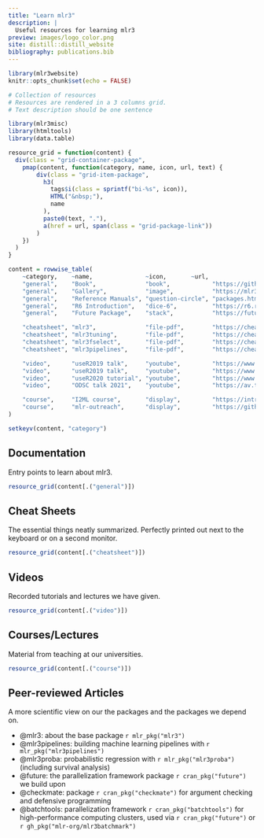 ```yaml
---
title: "Learn mlr3"
description: |
  Useful resources for learning mlr3
preview: images/logo_color.png
site: distill::distill_website
bibliography: publications.bib
---
```


```r
library(mlr3website)
knitr::opts_chunk$set(echo = FALSE)
```

```r
# Collection of resources
# Resources are rendered in a 3 columns grid.
# Text description should be one sentence

library(mlr3misc)
library(htmltools)
library(data.table)

resource_grid = function(content) {
  div(class = "grid-container-package",
    pmap(content, function(category, name, icon, url, text) {
        div(class = "grid-item-package",
          h3(
            tags$i(class = sprintf("bi-%s", icon)),
            HTML("&nbsp;"),
            name
          ),
          paste0(text, "."),
          a(href = url, span(class = "grid-package-link"))
        )
    })
  )
}

content = rowwise_table(
    ~category,    ~name,               ~icon,       ~url,                                                    ~text,
    "general",    "Book",              "book",            "https://github.com/mlr-org/mlr3book/",                  "Central entry point to the mlr3verse",
    "general",    "Gallery",           "image",           "https://mlr3gallery.mlr-org.com/",                      "Collection of case studies and demos",
    "general",    "Reference Manuals", "question-circle", "packages.html",                                         "Reference manuals (via package overview)",
    "general",    "R6 Introduction",   "dice-6",          "https://r6.r-lib.org/articles/Introduction.html",       "Introduction to R6 classes",
    "general",    "Future Package",    "stack",           "https://futureverse.org/",                              "Homepage of the parallelization framework 'future'",

    "cheatsheet", "mlr3",              "file-pdf",        "https://cheatsheets.mlr-org.com/mlr3.pdf",              "Core package cheat sheet",
    "cheatsheet", "mlr3tuning",        "file-pdf",        "https://cheatsheets.mlr-org.com/mlr3tuning.pdf",        "Tuning cheat sheet",
    "cheatsheet", "mlr3fselect",       "file-pdf",        "https://cheatsheets.mlr-org.com/mlr3fselect.pdf",       "Feature selection cheat sheet",
    "cheatsheet", "mlr3pipelines",     "file-pdf",        "https://cheatsheets.mlr-org.com/mlr3pipelines.pdf",     "Pipelines cheat sheet",

    "video",      "useR2019 talk",     "youtube",         "https://www.youtube.com/watch?v=wsP2hiFnDQs",           "Short intro to mlr3",
    "video",      "useR2019 talk",     "youtube",         "https://www.youtube.com/watch?v=gEW5RxkbQuQ",           "Short intro to mlr3pipelines and mlr3tuning",
    "video",      "useR2020 tutorial", "youtube",         "https://www.youtube.com/watch?v=T43hO2o_nZw",           "Tutorial on mlr3, mlr3tuning and mlr3pipelines",
    "video",      "ODSC talk 2021",    "youtube",         "https://av.tib.eu/media/55271",                         "Into to mlr3spatiotempcv and mlr3spatial",

    "course",     "I2ML course",       "display",         "https://introduction-to-machine-learning.netlify.app/", "Introduction to ML course. Free video lectures, slides, quizzes. Exercises use mlr3",
    "course",     "mlr-outreach",      "display",         "https://github.com/mlr-org/mlr-outreach",               "Slides and other material for teaching mlr3"
)

setkeyv(content, "category")
```

## Documentation

Entry points to learn about mlr3.

```r
resource_grid(content[.("general")])
```


## Cheat Sheets

The essential things neatly summarized.
Perfectly printed out next to the keyboard or on a second monitor.

```r
resource_grid(content[.("cheatsheet")])
```

## Videos

Recorded tutorials and lectures we have given.

```r
resource_grid(content[.("video")])
```

## Courses/Lectures

Material from teaching at our universities.

```r
resource_grid(content[.("course")])
```


## Peer-reviewed Articles

A more scientific view on our the packages and the packages we depend on.

* @mlr3: about the base package `r mlr_pkg("mlr3")`
* @mlr3pipelines: building machine learning pipelines with `r mlr_pkg("mlr3pipelines")`
* @mlr3proba: probabilistic regression with `r mlr_pkg("mlr3proba")` (including survival analysis)
* @future: the parallelization framework package `r cran_pkg("future")` we build upon
* @checkmate: package `r cran_pkg("checkmate")` for argument checking and defensive programming
* @batchtools: parallelization framework `r cran_pkg("batchtools")` for high-performance computing clusters, used via `r cran_pkg("future")` or `r gh_pkg("mlr-org/mlr3batchmark")`
